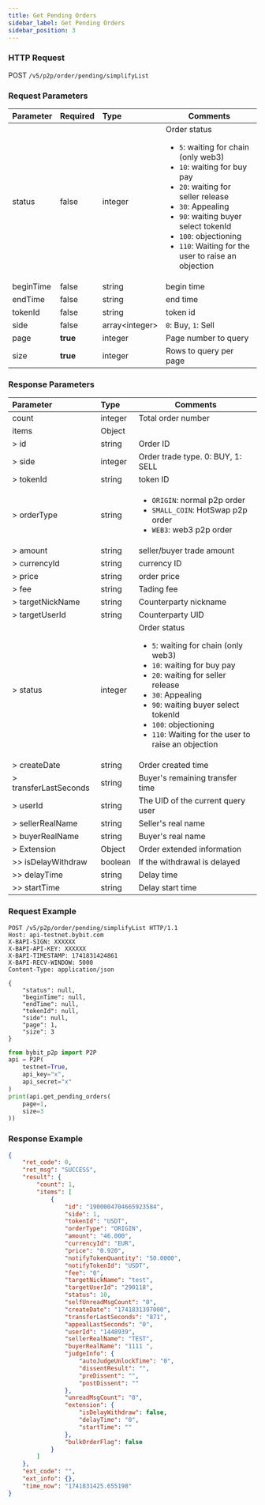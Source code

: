 ```yaml
---
title: Get Pending Orders
sidebar_label: Get Pending Orders
sidebar_position: 3
---
```


### HTTP Request
POST `/v5/p2p/order/pending/simplifyList`

### Request Parameters
| Parameter | Required | Type | Comments|
|:----- |:-------|:-----|------ |
|status|false|integer|Order status <ul><li>`5`: waiting for chain (only web3)</li><li>`10`: waiting for buy pay</li><li>`20`: waiting for seller release</li><li>`30`: Appealing</li><li>`90`: waiting buyer select tokenId</li><li>`100`: objectioning</li><li>`110`: Waiting for the user to raise an objection</li></ul>|
|beginTime|false|string|begin time|
|endTime|false|string|end time|
|tokenId|false|string|token id|
|side|false|array&lt;integer&gt;|`0`: Buy, `1`: Sell|
|page|**true**|integer|Page number to query|
|size|**true**|integer|Rows to query per page|

### Response Parameters
| Parameter | Type | Comments|
|:----- |:-----|----- |
|count |integer |Total order number |
|items |Object ||
|> id|string|Order ID|
|> side|integer|Order trade type. 0: BUY, 1: SELL|
|> tokenId|string|token ID|
|> orderType|string|<ul><li>`ORIGIN`: normal p2p order</li><li>`SMALL_COIN`: HotSwap p2p order</li><li>`WEB3`: web3 p2p order</li></ul>|
|> amount|string|seller/buyer trade amount|
|> currencyId|string|currency ID|
|> price|string|order price|
|> fee|string|Tading fee|
|> targetNickName|string|Counterparty nickname|
|> targetUserId|string|Counterparty UID|
|> status|integer|Order status <ul><li>`5`: waiting for chain (only web3)</li><li>`10`: waiting for buy pay</li><li>`20`: waiting for seller release</li><li>`30`: Appealing</li><li>`90`: waiting buyer select tokenId</li><li>`100`: objectioning</li><li>`110`: Waiting for the user to raise an objection</li></ul>|
|> createDate|string|Order created time|
|> transferLastSeconds|string|Buyer's remaining transfer time|
|> userId|string|The UID of the current query user|
|> sellerRealName|string|Seller's real name|
|> buyerRealName|string|Buyer's real name|
|> Extension|Object|Order extended information|
|>> isDelayWithdraw|boolean|If the withdrawal is delayed|
|>> delayTime|string|Delay time|
|>> startTime|string|Delay start time|

### Request Example

<Tabs groupId="programming-languages">
<TabItem value="http" label="HTTP">

```http
POST /v5/p2p/order/pending/simplifyList HTTP/1.1
Host: api-testnet.bybit.com
X-BAPI-SIGN: XXXXXX
X-BAPI-API-KEY: XXXXXX
X-BAPI-TIMESTAMP: 1741831424861
X-BAPI-RECV-WINDOW: 5000
Content-Type: application/json

{
    "status": null,
    "beginTime": null,
    "endTime": null,
    "tokenId": null,
    "side": null,
    "page": 1,
    "size": 3
}
```

</TabItem>
<TabItem value="python" label="Python">

```python
from bybit_p2p import P2P
api = P2P(
    testnet=True,
    api_key="x",
    api_secret="x"
)
print(api.get_pending_orders(
    page=1,
    size=3
))
```

</TabItem>
</Tabs>

### Response Example

```json
{
    "ret_code": 0,
    "ret_msg": "SUCCESS",
    "result": {
        "count": 1,
        "items": [
            {
                "id": "1900004704665923584",
                "side": 1,
                "tokenId": "USDT",
                "orderType": "ORIGIN",
                "amount": "46.000",
                "currencyId": "EUR",
                "price": "0.920",
                "notifyTokenQuantity": "50.0000",
                "notifyTokenId": "USDT",
                "fee": "0",
                "targetNickName": "test",
                "targetUserId": "290118",
                "status": 10,
                "selfUnreadMsgCount": "0",
                "createDate": "1741831397000",
                "transferLastSeconds": "871",
                "appealLastSeconds": "0",
                "userId": "1448939",
                "sellerRealName": "TEST",
                "buyerRealName": "1111 ",
                "judgeInfo": {
                    "autoJudgeUnlockTime": "0",
                    "dissentResult": "",
                    "preDissent": "",
                    "postDissent": ""
                },
                "unreadMsgCount": "0",
                "extension": {
                    "isDelayWithdraw": false,
                    "delayTime": "0",
                    "startTime": ""
                },
                "bulkOrderFlag": false
            }
        ]
    },
    "ext_code": "",
    "ext_info": {},
    "time_now": "1741831425.655198"
}
```
